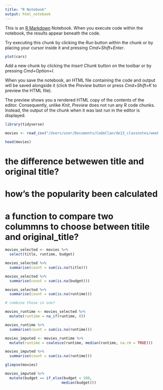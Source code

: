 ```yaml
---
title: "R Notebook"
output: html_notebook
---
```


This is an [R Markdown](http://rmarkdown.rstudio.com) Notebook. When you execute code within the notebook, the results appear beneath the code. 

Try executing this chunk by clicking the *Run* button within the chunk or by placing your cursor inside it and pressing *Cmd+Shift+Enter*. 

```r
plot(cars)
```

Add a new chunk by clicking the *Insert Chunk* button on the toolbar or by pressing *Cmd+Option+I*.

When you save the notebook, an HTML file containing the code and output will be saved alongside it (click the *Preview* button or press *Cmd+Shift+K* to preview the HTML file). 

The preview shows you a rendered HTML copy of the contents of the editor. Consequently, unlike *Knit*, *Preview* does not run any R code chunks. Instead, the output of the chunk when it was last run in the editor is displayed.

```r
library(tidyverse)

```
```r
movies <- read_csv("/Users/user/Documents/CodeClan/de13_classnotes/week_01/day_3/6_homework_cleaning_data/data/movies.csv")
```

```r
head(movies)
```
# the difference betwewen title and original title?
# how's the popularity been calculated
# a function to compare two colummns to choose between titile and original_title?
```r
movies_selected <- movies %>%
  select(title, runtime, budget)
```
```r
movies_selected %>%
  summarise(count = sum(is.na(title)))

movies_selected %>%
  summarise(count = sum(is.na(budget)))

movies_selected %>%
  summarise(count = sum(is.na(runtime)))

# combine those in one?
```
```r
movies_runtime <- movies_selected %>%
  mutate(runtime = na_if(runtime, 0))
```

```r
movies_runtime %>%
  summarise(count = sum(is.na(runtime)))
```

```r
movies_imputed <- movies_runtime %>%
  mutate(runtime = coalesce(runtime, median(runtime, na.rm = TRUE)))
```

```r
movies_imputed %>%
  summarise(count = sum(is.na(runtime)))
```

```r
glimpse(movies)

movies_imputed %>%
  mutate(budget == if_else(budget < 100,
                          median(budget)))
```

